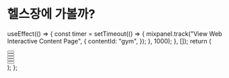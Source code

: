 # 헬스장에 가볼까?


  useEffect(() => {
    const timer = setTimeout(() => {
      mixpanel.track("View Web Interactive Content Page", {
        contentId: "gym",
      });
    }, 1000);
  }, []);
  return (
    <div>
      <div className="lg:flex">
        <div className="lg:mr-2 lg:w-1/3 w-full">
          <Button
            title="Introduction"
            description="Introduction"
            query="/Diet/84kg/gym"
          ></Button>
        </div>
        <div className="lg:ml-2 lg:mr-2 lg:w-1/3 w-full">
          <Button
            title="Advantages"
            description="헬스장의 장점?"
            query="/Diet/84kg/gym"
          ></Button>
        </div>
        <div className="lg:ml-2 lg:w-1/3 w-full">
          <Button
            title="Inbody"
            description="체성분 검사(Inbody)"
            query="/Diet/84kg/gym"
          ></Button>
        </div>
      </div>
      <div className="lg:flex">
        <div className="lg:mr-2 lg:w-1/3 w-full">
          <Button
            title="Planning"
            description="워밍업 & 운동 계획"
            query="/Diet/84kg/gym"
          ></Button>
        </div>
        <div className="lg:ml-2 lg:mr-2 lg:w-1/3 w-full">
          <Button
            title="Moisture"
            description="수분과 땀"
            query="/Diet/84kg/gym"
          ></Button>
        </div>
        <div className="lg:ml-2 lg:w-1/3 w-full"></div>
      </div>
    </div>
  );
};

<gym />
